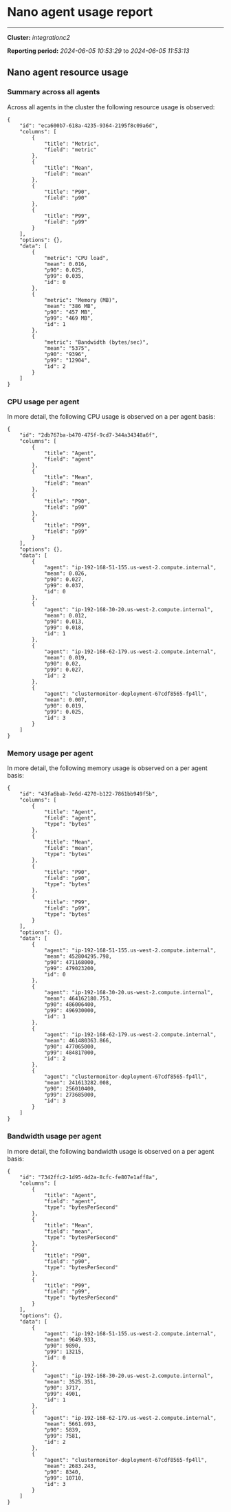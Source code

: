 
# Nano agent usage report
---

**Cluster:** *integrationc2*

**Reporting period:** *2024-06-05 10:53:29* to *2024-06-05 11:53:13*


## Nano agent resource usage

### Summary across all agents
Across all agents in the cluster the following resource usage is observed:
```grid
{
    "id": "eca600b7-618a-4235-9364-2195f8c09a6d",
    "columns": [
        {
            "title": "Metric",
            "field": "metric"
        },
        {
            "title": "Mean",
            "field": "mean"
        },
        {
            "title": "P90",
            "field": "p90"
        },
        {
            "title": "P99",
            "field": "p99"
        }
    ],
    "options": {},
    "data": [
        {
            "metric": "CPU load",
            "mean": 0.016,
            "p90": 0.025,
            "p99": 0.035,
            "id": 0
        },
        {
            "metric": "Memory (MB)",
            "mean": "386 MB",
            "p90": "457 MB",
            "p99": "469 MB",
            "id": 1
        },
        {
            "metric": "Bandwidth (bytes/sec)",
            "mean": "5375",
            "p90": "9396",
            "p99": "12904",
            "id": 2
        }
    ]
}
```

### CPU usage per agent
In more detail, the following CPU usage is observed on a per agent basis:
```grid
{
    "id": "2db767ba-b470-475f-9cd7-344a34348a6f",
    "columns": [
        {
            "title": "Agent",
            "field": "agent"
        },
        {
            "title": "Mean",
            "field": "mean"
        },
        {
            "title": "P90",
            "field": "p90"
        },
        {
            "title": "P99",
            "field": "p99"
        }
    ],
    "options": {},
    "data": [
        {
            "agent": "ip-192-168-51-155.us-west-2.compute.internal",
            "mean": 0.026,
            "p90": 0.027,
            "p99": 0.037,
            "id": 0
        },
        {
            "agent": "ip-192-168-30-20.us-west-2.compute.internal",
            "mean": 0.012,
            "p90": 0.013,
            "p99": 0.018,
            "id": 1
        },
        {
            "agent": "ip-192-168-62-179.us-west-2.compute.internal",
            "mean": 0.019,
            "p90": 0.02,
            "p99": 0.027,
            "id": 2
        },
        {
            "agent": "clustermonitor-deployment-67cdf8565-fp4ll",
            "mean": 0.007,
            "p90": 0.019,
            "p99": 0.025,
            "id": 3
        }
    ]
}
```

### Memory usage per agent
In more detail, the following memory usage is observed on a per agent basis:
```grid
{
    "id": "43fa6bab-7e6d-4270-b122-7861bb949f5b",
    "columns": [
        {
            "title": "Agent",
            "field": "agent",
            "type": "bytes"
        },
        {
            "title": "Mean",
            "field": "mean",
            "type": "bytes"
        },
        {
            "title": "P90",
            "field": "p90",
            "type": "bytes"
        },
        {
            "title": "P99",
            "field": "p99",
            "type": "bytes"
        }
    ],
    "options": {},
    "data": [
        {
            "agent": "ip-192-168-51-155.us-west-2.compute.internal",
            "mean": 452804295.798,
            "p90": 471168000,
            "p99": 479023200,
            "id": 0
        },
        {
            "agent": "ip-192-168-30-20.us-west-2.compute.internal",
            "mean": 464162180.753,
            "p90": 486006400,
            "p99": 496930000,
            "id": 1
        },
        {
            "agent": "ip-192-168-62-179.us-west-2.compute.internal",
            "mean": 461480363.866,
            "p90": 477065000,
            "p99": 484817000,
            "id": 2
        },
        {
            "agent": "clustermonitor-deployment-67cdf8565-fp4ll",
            "mean": 241613282.008,
            "p90": 256010400,
            "p99": 273685000,
            "id": 3
        }
    ]
}
```

### Bandwidth usage per agent
In more detail, the following bandwidth usage is observed on a per agent basis:
```grid
{
    "id": "7342ffc2-1d95-4d2a-8cfc-fe807e1aff8a",
    "columns": [
        {
            "title": "Agent",
            "field": "agent",
            "type": "bytesPerSecond"
        },
        {
            "title": "Mean",
            "field": "mean",
            "type": "bytesPerSecond"
        },
        {
            "title": "P90",
            "field": "p90",
            "type": "bytesPerSecond"
        },
        {
            "title": "P99",
            "field": "p99",
            "type": "bytesPerSecond"
        }
    ],
    "options": {},
    "data": [
        {
            "agent": "ip-192-168-51-155.us-west-2.compute.internal",
            "mean": 9649.933,
            "p90": 9890,
            "p99": 13215,
            "id": 0
        },
        {
            "agent": "ip-192-168-30-20.us-west-2.compute.internal",
            "mean": 3525.351,
            "p90": 3717,
            "p99": 4901,
            "id": 1
        },
        {
            "agent": "ip-192-168-62-179.us-west-2.compute.internal",
            "mean": 5661.693,
            "p90": 5839,
            "p99": 7581,
            "id": 2
        },
        {
            "agent": "clustermonitor-deployment-67cdf8565-fp4ll",
            "mean": 2683.243,
            "p90": 8340,
            "p99": 10710,
            "id": 3
        }
    ]
}
```

